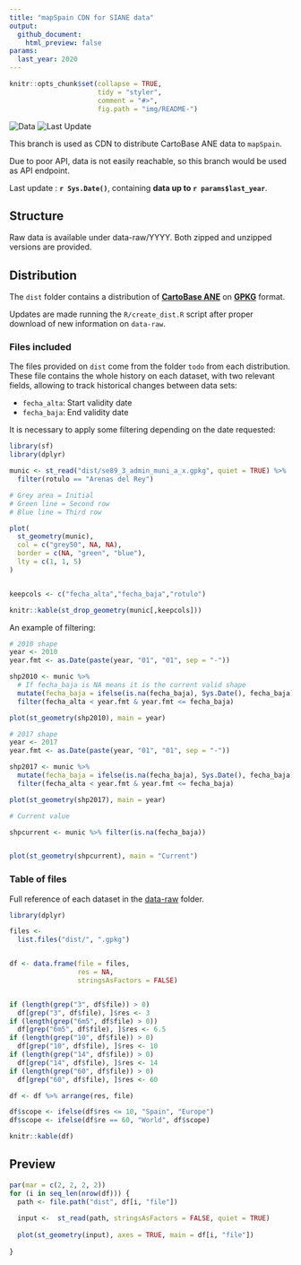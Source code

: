```yaml
---
title: "mapSpain CDN for SIANE data"
output:
  github_document:
    html_preview: false
params:
  last_year: 2020
---
```





```r

knitr::opts_chunk$set(collapse = TRUE,
                      tidy = "styler",
                      comment = "#>",
                      fig.path = "img/README-")

```


![Data](https://img.shields.io/badge/last%20data%20available-`r params$last_year`-green)
![Last Update](https://img.shields.io/badge/updated-`r gsub("-","--",Sys.Date())`-blue)


This branch is used as CDN to distribute CartoBase ANE data to `mapSpain`.

Due to poor API, data is not easily reachable, so this branch would be used as 
API endpoint.

Last update : **`r Sys.Date()`**, containing 
**data up to `r params$last_year`**.

## Structure

Raw data is available under data-raw/YYYY. Both zipped and unzipped versions are 
provided.

## Distribution

The `dist` folder contains a distribution of 
[**CartoBase ANE**](https://www.ign.es/web/ane-area-ane) on [**GPKG**](https://en.wikipedia.org/wiki/GeoPackage) format.

Updates are made running the `R/create_dist.R` script after proper
download of new information on `data-raw`.



### Files included

The files provided on `dist` come from the folder `todo` from each 
distribution. These
file contains the whole history on each dataset, with two relevant fields, 
allowing to track historical changes between data sets:

* `fecha_alta`: Start validity date
* `fecha_baja`: End validity date


It is necessary to apply some filtering depending on the date requested:

```r
library(sf)
library(dplyr)

munic <- st_read("dist/se89_3_admin_muni_a_x.gpkg", quiet = TRUE) %>% 
  filter(rotulo == "Arenas del Rey")

# Grey area = Initial
# Green line = Second row
# Blue line = Third row

plot(
  st_geometry(munic),
  col = c("grey50", NA, NA),
  border = c(NA, "green", "blue"),
  lty = c(1, 1, 5)
)


keepcols <- c("fecha_alta","fecha_baja","rotulo")

knitr::kable(st_drop_geometry(munic[,keepcols]))

```



An example of filtering:


```r

# 2010 shape
year <- 2010
year.fmt <- as.Date(paste(year, "01", "01", sep = "-"))

shp2010 <- munic %>%
  # If fecha_baja is NA means it is the current valid shape
  mutate(fecha_baja = ifelse(is.na(fecha_baja), Sys.Date(), fecha_baja))  %>%
  filter(fecha_alta < year.fmt & year.fmt <= fecha_baja)

plot(st_geometry(shp2010), main = year)

# 2017 shape
year <- 2017
year.fmt <- as.Date(paste(year, "01", "01", sep = "-"))

shp2017 <- munic %>%
  mutate(fecha_baja = ifelse(is.na(fecha_baja), Sys.Date(), fecha_baja))  %>%
  filter(fecha_alta < year.fmt & year.fmt <= fecha_baja)

plot(st_geometry(shp2017), main = year)

# Current value

shpcurrent <- munic %>% filter(is.na(fecha_baja))


plot(st_geometry(shpcurrent), main = "Current")

```


### Table of files

Full reference of each dataset in the 
[data-raw](`r paste0("data-raw/",params$last_year)`) folder.

```r

library(dplyr)

files <-
  list.files("dist/", ".gpkg")


df <- data.frame(file = files,
                 res = NA,
                 stringsAsFactors = FALSE)


if (length(grep("3", df$file)) > 0)
  df[grep("3", df$file), ]$res <- 3
if (length(grep("6m5", df$file) > 0))
  df[grep("6m5", df$file), ]$res <- 6.5
if (length(grep("10", df$file)) > 0)
  df[grep("10", df$file), ]$res <- 10
if (length(grep("14", df$file)) > 0)
  df[grep("14", df$file), ]$res <- 14
if (length(grep("60", df$file)) > 0)
  df[grep("60", df$file), ]$res <- 60

df <- df %>% arrange(res, file)

df$scope <- ifelse(df$res <= 10, "Spain", "Europe")
df$scope <- ifelse(df$re == 60, "World", df$scope)

knitr::kable(df)

```


## Preview

```r

par(mar = c(2, 2, 2, 2))
for (i in seq_len(nrow(df))) {
  path <- file.path("dist", df[i, "file"])
  
  input <-  st_read(path, stringsAsFactors = FALSE, quiet = TRUE)
  
  plot(st_geometry(input), axes = TRUE, main = df[i, "file"])
  
}



```






